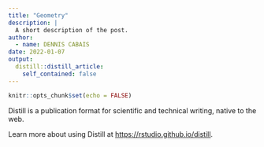 ```yaml
---
title: "Geometry"
description: |
  A short description of the post.
author:
  - name: DENNIS CABAIS
date: 2022-01-07
output:
  distill::distill_article:
    self_contained: false
---
```



```r
knitr::opts_chunk$set(echo = FALSE)
```

Distill is a publication format for scientific and technical writing, native to the web.

Learn more about using Distill at <https://rstudio.github.io/distill>.


